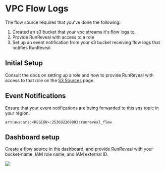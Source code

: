 # VPC Flow Logs

The flow source requires that you've done the following:
1. Created an s3 bucket that your vpc streams it's flow logs to.
2. Provide RunReveal with access to a role 
3. Set up an event notification from your s3 bucket receiving flow logs that notifies RunReveal.

## Initial Setup
Consult the docs on setting up a role and how to provide RunReveal with access to that role on the [S3 Sources](/Sources/S3-Sources) page.

## Event Notifications
Ensure that your event notifications are being forwarded to this sns topic in your region.
```
arn:aws:sns:<REGION>:253602268883:runreveal_flow
```

## Dashboard setup
Create a flow source in the dashboard, and provide RunReveal with your bucket-name, IAM role name, and IAM external ID.

<img src="/flow-1.png"/>